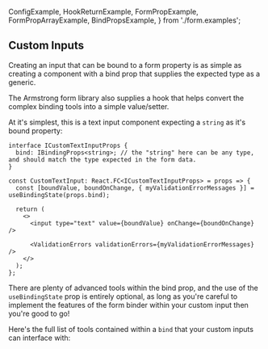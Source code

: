   ConfigExample,
  HookReturnExample,
  FormPropExample,
  FormPropArrayExample,
  BindPropsExample,
} from './form.examples';

<Meta title="Form/Form Custom Inputs" />

## <a name="custom-inputs">Custom Inputs</a>

Creating an input that can be bound to a form property is as simple as creating a component with a bind prop that supplies the expected type as a generic.

The Armstrong form library also supplies a hook that helps convert the complex binding tools into a simple value/setter.

At it's simplest, this is a text input component expecting a `string` as it's bound property:

```tsx
interface ICustomTextInputProps {
  bind: IBindingProps<string>; // the "string" here can be any type, and should match the type expected in the form data.
}

const CustomTextInput: React.FC<ICustomTextInputProps> = props => {
  const [boundValue, boundOnChange, { myValidationErrorMessages }] = useBindingState(props.bind);

  return (
    <>
      <input type="text" value={boundValue} onChange={boundOnChange} />

      <ValidationErrors validationErrors={myValidationErrorMessages} />
    </>
  );
};
```

There are plenty of advanced tools within the bind prop, and the use of the `useBindingState` prop is entirely optional, as long as you're careful to implement the features of the form binder within your custom input then you're good to go!

Here's the full list of tools contained within a `bind` that your custom inputs can interface with:

<ArgTypes of={BindPropsExample} />
